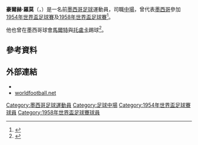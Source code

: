 {{distinguish|豪爾赫·羅莫 (智利足球運動員)}}
{{Infobox football biography
| name     = 豪爾赫·羅莫<br />''Jorge Romo''
| image          = 
| caption        = 
| fullname       = Jorge Romo Fuentes
| birth_date    = {{birth date|1924|4|20|df=y}}
| birth_place   = [[古巴|古巴]][[哈瓦那|哈瓦那]]
| death_date    = {{death date and age|2014|6|17|1924|4|20|df=y}}
| death_place         = [[墨西哥|墨西哥]][[莫雷洛斯州|莫雷洛斯州]][[庫埃納瓦卡|庫埃納瓦卡]]
| position       = [[中場|中場]]
| years1         = | clubs1 = [[馬爾特體育俱樂部|馬爾特]]| caps1 = |goals1 = 
| years2         = | clubs2 = [[托盧卡體育足球俱樂部|托盧卡]]| caps2 = |goals2 = 
| nationalyears1 = | nationalteam1 = [[墨西哥國家足球隊|墨西哥]]| nationalcaps1 = | nationalgoals1 = 
}}
'''豪爾赫·羅莫'''（{{lang-es|'''Jorge Romo Fuentes'''}}，{{bd|1924年|4月20日|2014年|6月17日|catIdx=Romo}}）是一名前[[墨西哥|墨西哥]][[足球|足球]]運動員，司職[[中場|中場]]，曾代表[[墨西哥國家足球隊|墨西哥]]參加[[1954年世界盃足球賽|1954年世界盃足球賽]]及[[1958年世界盃足球賽|1958年世界盃足球賽]]<ref>{{Cite web |url=http://www.fifa.com/worldcup/archive/edition=9/teams/team=43911.html |title=1954 FIFA World Cup Switzerland |access-date=2014-06-18 |archive-date=2011-09-18 |archive-url=https://web.archive.org/web/20110918020218/http://www.fifa.com/worldcup/archive/edition%3D9/teams/team%3D43911.html |dead-url=no }}</ref>。

他也曾在墨西哥球會[[馬爾特體育俱樂部|馬爾特]]與[[托盧卡體育足球俱樂部|托盧卡]]踢球<ref>{{cite news|title=Fallece Jorge Romo, ex mundialista mexicano|url=http://www.informador.com.mx/deportes/2014/533604/6/fallece-jorge-romo-ex-mundialista-mexicano.htm|accessdate=2014-06-17|date=2014-06-17|archive-date=2014-06-20|archive-url=https://web.archive.org/web/20140620032308/http://www.informador.com.mx/deportes/2014/533604/6/fallece-jorge-romo-ex-mundialista-mexicano.htm|dead-url=no}}</ref>。

== 參考資料 ==
{{reflist}}

== 外部連結 ==
* {{FIFA player|57106}}
* [http://www.worldfootball.net/spieler_profil/jorge-romo/ worldfootball.net]

{{DEFAULTSORT:Romo, Jorge}}
[[Category:墨西哥足球運動員|Category:墨西哥足球運動員]]
[[Category:足球中場|Category:足球中場]]
[[Category:1954年世界盃足球賽球員|Category:1954年世界盃足球賽球員]]
[[Category:1958年世界盃足球賽球員|Category:1958年世界盃足球賽球員]]

{{Mexico-bio-stub}}
